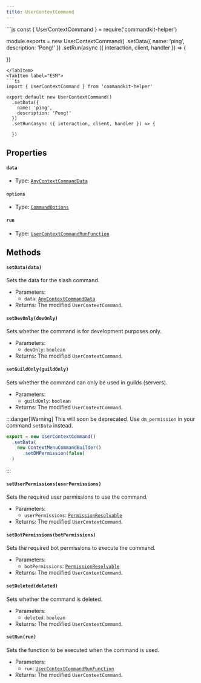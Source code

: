 ```yaml
---
title: UserContextCommand
---
```



<Tabs>
<TabItem label="CommonJS">
```js
const { UserContextCommand } = require('commandkit-helper')

module.exports = new UserContextCommand()
  .setData({
    name: 'ping',
    description: 'Pong!'
  })
  .setRun(async ({ interaction, client, handler }) => {

  })
```
</TabItem>
<TabItem label="ESM">
```ts
import { UserContextCommand } from 'commandkit-helper'

export default new UserContextCommand()
  .setData({
    name: 'ping',
    description: 'Pong!'
  })
  .setRun(async ({ interaction, client, handler }) => {

  })
```
</TabItem>
</Tabs>

## Properties

#### `data`

- Type: [`AnyContextCommandData`](/commandkit-helper/docs/typedef/anycontextcommanddata)

#### `options`

- Type: [`CommandOptions`](https://commandkit.js.org/typedef/CommandOptions)

#### `run`

- Type: [`UserContextCommandRunFunction`](/commandkit-helper/docs/typedef/usercontextcommandrunfunction)

## Methods

#### `setData(data)`

Sets the data for the slash command.

- Parameters:
  - `data`: [`AnyContextCommandData`](/commandkit-helper/docs/typedef/anycontextcommanddata)
- Returns: The modified `UserContextCommand`.

#### `setDevOnly(devOnly)`

Sets whether the command is for development purposes only.

- Parameters:
  - `devOnly`: `boolean`
- Returns: The modified `UserContextCommand`.

#### `setGuildOnly(guildOnly)`

Sets whether the command can only be used in guilds (servers).

- Parameters:
  - `guildOnly`: `boolean`
- Returns: The modified `UserContextCommand`.

:::danger[Warning]
  This will soon be deprecated. Use `dm_permission` in your command `setData` instead.

  ```js
  export = new UserContextCommand()
    .setData(
      new ContextMenuCommandBuilder()
        .setDMPermission(false)
    )
  ```
:::

#### `setUserPermissions(userPermissions)`

Sets the required user permissions to use the command.

- Parameters:
  - `userPermissions`: [`PermissionResolvable`](https://old.discordjs.dev/#/docs/discord.js/main/typedef/PermissionResolvable)
- Returns: The modified `UserContextCommand`.

#### `setBotPermissions(botPermissions)`

Sets the required bot permissions to execute the command.

- Parameters:
  - `botPermissions`: [`PermissionResolvable`](https://old.discordjs.dev/#/docs/discord.js/main/typedef/PermissionResolvable)
- Returns: The modified `UserContextCommand`.

#### `setDeleted(deleted)`

Sets whether the command is deleted.

- Parameters:
  - `deleted`: `boolean`
- Returns: The modified `UserContextCommand`.

#### `setRun(run)`

Sets the function to be executed when the command is used.

- Parameters:
  - `run`: [`UserContextCommandRunFunction`](/commandkit-helper/docs/typedef/usercontextcommandrunfunction)
- Returns: The modified `UserContextCommand`.